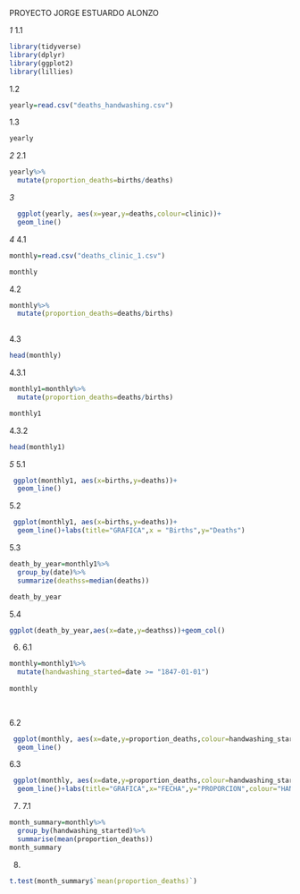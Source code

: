 PROYECTO
JORGE ESTUARDO ALONZO


*1*
1.1
```r
library(tidyverse)
library(dplyr)
library(ggplot2)
library(lillies)
```
1.2
```r
yearly=read.csv("deaths_handwashing.csv")
```
1.3

```r
yearly
```
*2*
2.1
```r
yearly%>%
  mutate(proportion_deaths=births/deaths)
```
*3*
```r
  ggplot(yearly, aes(x=year,y=deaths,colour=clinic))+
  geom_line()
```

*4*
4.1
```r
monthly=read.csv("deaths_clinic_1.csv")

monthly
```
4.2

```r

monthly%>%
  mutate(proportion_deaths=deaths/births)
  

```

4.3
```r
head(monthly)
```
4.3.1
```r
monthly1=monthly%>%
  mutate(proportion_deaths=deaths/births)
```

```r
monthly1
```
4.3.2
```r
head(monthly1)
```

*5*
5.1
```r

 ggplot(monthly1, aes(x=births,y=deaths))+
  geom_line()


```
5.2

```r

 ggplot(monthly1, aes(x=births,y=deaths))+
  geom_line()+labs(title="GRAFICA",x = "Births",y="Deaths")
```
5.3


```r
death_by_year=monthly1%>%
  group_by(date)%>%
  summarize(deathss=median(deaths))

death_by_year
```
5.4

```r
ggplot(death_by_year,aes(x=date,y=deathss))+geom_col()


```
6.
6.1
```r
monthly=monthly1%>%
  mutate(handwashing_started=date >= "1847-01-01")
  
monthly
  
  
```
6.2

```r
 ggplot(monthly, aes(x=date,y=proportion_deaths,colour=handwashing_started))+
  geom_line()
```

6.3

```r
 ggplot(monthly, aes(x=date,y=proportion_deaths,colour=handwashing_started))+
  geom_line()+labs(title="GRAFICA",x="FECHA",y="PROPORCION",colour="HANDWASHING")
```



7.
7.1
```r
month_summary=monthly%>%
  group_by(handwashing_started)%>%
  summarise(mean(proportion_deaths))
month_summary
```

8.

```r
t.test(month_summary$`mean(proportion_deaths)`)
```
















